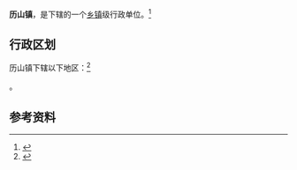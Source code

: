 {{中国乡级行政区|14/08/27/101/000}}

'''历山镇'''，是{{PRC admin/fullname|14/08/27/101/000|3}}下辖的一个[[乡镇|乡镇]]级行政单位。<ref>{{PRC admin/ref sgc|{{PRC admin/parent|14/08/27/101/000}}}}</ref>

== 行政区划 ==

历山镇下辖以下地区：<ref>{{PRC admin/ref sgc|14/08/27/101/000}}</ref>

{{PRC admin/children|14/08/27/101/000}}。

== 参考资料 ==

{{reflist}}

{{行政区划小作品}}
{{PRC admin/navcat|14/08/27/101/000}}